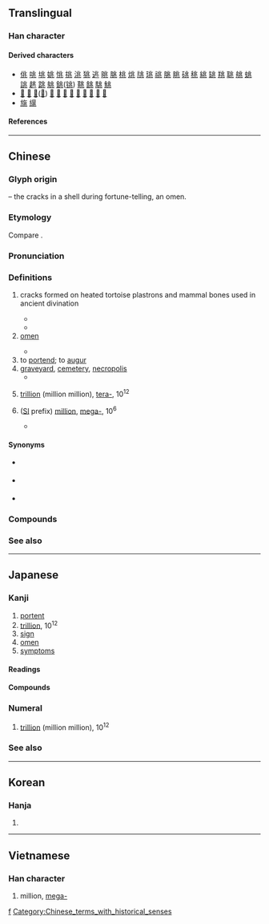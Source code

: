 {{also|北|𫤬}}
{{character info}}
==Translingual==

===Han character===
{{Han char|rn=10|rad=儿|as=04|sn=6|four=32113|canj=LMUO|ids=⿻儿⿱丷八,⿻儿⿰冫⿱丿丶}}

====Derived characters====
* [[佻]] [[咷]] [[垗]] [[姚]] [[恌]] [[挑]] [[洮]] [[狣]] [[逃]] [[晀]] [[朓]] [[桃]] [[烑]] [[㸠]] [[珧]] [[祧]] [[脁]] [[眺]] [[䂪]] [[䄻]] [[絩]] [[罀]] [[䍮]] [[聎]] [[䑬]] [[䖴]] [[誂]] [[趒]] [[跳]] [[䠷]] [[銚]]([[铫]]) [[鞉]] [[餆]] [[駣]] [[鮡]]
* [[𡭰]] [[覜]] [[頫]]([[𫖯]]) [[鴵]] [[鼗]] [[宨]] [[庣]] [[晁]] [[㿡]] [[窕]] [[筄]] [[雿]]
* [[旐]] [[繉]]

====References====
{{Han ref|kx=0124.030|dkj=01347|dj=0260.040|hdz=10268.020|uh=5146}}

----

==Chinese==
{{zh-forms|alt=𠧞,𡉵,𡊥}}
{{zh-wp}}
{{zh-wp|zh:兆 (前綴)|en:Mega-}}

===Glyph origin===
{{Han etym}}
{{liushu|p}} – the cracks in a shell during fortune-telling, an omen.

===Etymology===
Compare {{cog|cdm|ह्रावःसा||to forebode; to portend ill fortune|tr=hrawʔ‑}}.

===Pronunciation===
{{zh-pron
|m=zhào
|c=siu6
|h=pfs=seu;gd=sau4
|md=diêu
|mn=xm,zz,tw:tiāu/qz:tiǎu
|mn-t=diao6/diou6
|mn-t_note=diao6 - Shantou; diou6 - Chaozhou
|mc=y
|oc=y
|ma=
|cat=n,num
}}

===Definitions===
{{zh-hanzi}}

# {{lb|zh|historical}} cracks formed on heated tortoise plastrons and mammal bones used in ancient divination
#* {{zh-x|是 月 也，命 大{tài}史 釁 龜-策，占{zhān}-兆 審-卦 吉凶。|In this month orders are given to the Grand Scribe to smear with blood the tortoise-shells and divining stalks, and by interpreting the '''indications''' of the former and examining the figures formed by the latter, to determine the good and evil of their intimations.|ref=Liji-L}}
#* {{zh-x|是以 不 擇 時日，不 占{zhān} 卦-兆，不 謀 所-始，不 議 所-終。|That being so, there was no selecting of [auspicious] times and days, no divining by trigrams or '''shell cracks''', no scheming about where to begin, no discussion of where to end.|ref=Huainanzi}}
# [[omen]]
#: {{zh-x|吉兆|auspicious omen}}
#* {{zh-x|相 陰陽，占{zhān} 祲-兆，鑽 龜 陳 卦，主 攘擇 五-卜，知 其 吉凶 妖-祥，傴-巫 跛-擊 之 事 也。|The work of the hunchbacked shamans and lame-footed seers is to assess the yin and the yang, to divine the omens and '''portents''', to drill the tortoise-shells and lay out the hexagrams, to preside over ceremonies for warding off ills, selecting lucky days, and the five prognostications, and to know good and bad fortune, the auspicious and the inauspicious.|ref=Xunzi}}
# to [[portend]]; to [[augur]]
# [[graveyard]], [[cemetery]], [[necropolis]]
#* {{zh-x|吾 力 能 改葬，終 葬 汝 於 先人 之 兆，然後 惟其 所-願。|If I could rebury, I would rebury you in our ancestors' '''graveyard'''; only then would it be satisfactory.|CL-L|ref={{lang|zh|{{lw|zh|韓愈}}}} {{w|Han Yu}} {{lang|zh|《{{lw|zh|s:祭十二郎文|祭十二郎文}}》}} "Funeral Oration for my Twelfth Nephew", 803 CE.}}
# {{lb|zh|chiefly|Taiwan}} [[trillion]] (million million), [[tera-]], 10<sup>12</sup>
# {{lb|zh|Mainland China}} ([[International System of Units|SI]] prefix) [[million]], [[mega-]], 10<sup>6</sup>
#* {{zh-x|專 惟 君 而 無 他 兮，又 眾兆 之 所-讎。|I thought of my prince alone, and of no other; and that, too, was a thing that the mob of '''hundreds of myriads''' abhorred.|ref=Chuci-H}}

====Synonyms====
* {{sense|trillion}} {{q|Mainland China}} {{zh-l|萬億}}
* {{sense|tera-}} {{q|Mainland China}} {{zh-l|太}}
* {{sense|mega-}} {{q|Taiwan}} {{zh-l|百萬}}

===Compounds===
{{zh-der|兆基|京兆|兆候|五日京兆|兆頭|兆域|兆亂|坼兆|徵兆|凶兆|宅兆|兆赫|惡兆|先兆|喜兆|京兆尹|好兆頭|兆民|夢兆熊羆|兆朕|吉兆|夢兆|壇兆|不祥之兆|億兆|前兆|敗兆|祲兆|朕兆|發兆|病兆|瑞兆|飛騰之兆|蘭兆|警兆|端兆|龜兆|預兆|萌兆|瑞雪兆豐年}}

===See also===
{{zh-numerals-10^4}}

{{cln|zh|numeral symbols}}

----

==Japanese==
{{wp|lang=ja}}

===Kanji===
{{ja-kanji|grade=4|rs=儿04}}

# [[portent]]
# [[trillion]], 10<sup>12</sup>
# [[sign]]
# [[omen]]
# [[symptom]]s

====Readings====
{{ja-readings
|goon=じょう<でう
|kanon=ちょう<てう
|kun=きざ-す, きざ-し
|nanori=とき, よし
}}

====Compounds====
{{der4|ja|
|{{ja-r|兆%候|ちょう%こう|[[symptom]], [[indication]]}}
|{{ja-r|兆%民|ちょう%みん|[[everybody]]}}
|{{ja-r|慶%兆|けい%ちょう|[[auspicious]] [[omen]]}}
|{{ja-r|吉%兆|きっ%ちょう|[[good]] [[omen]], [[auspicious]]}}
|{{ja-r|兆し|きざし|[[sign]], [[omen]]}}
|{{ja-r|凶%兆|きょう%ちょう|[[ill]] [[omen]], [[inauspicious]]}}
|{{ja-r|億%兆|おく%ちょう|[[the masses]], the [[people]]}}
|{{ja-r|衰%兆|すい%ちょう|[[signs]] of [[decline]]}}
|{{ja-r|前%兆|ぜん%ちょう|[[harbinger]]}}
|{{ja-r|瑞%兆|ずい%ちょう|[[felicitous]] [[omen]]}}
}}

===Numeral===
{{ja-pos|numeral|ちょう}}

# [[trillion]] (million million), 10<sup>12</sup>
#: {{ja-usex|5000'''兆'''円%欲しい！|ご-せん-'''ちょう'''-えん %ほし.い！|I want 5,000,'''000,000,000,000''' yen! {{q|internet meme}}}}

===See also===
{{ja-number-number:兆}}

[[Category:Japanese numeral symbols|f]]

----

==Korean==

===Hanja===
{{ko-hanja|조}}

# {{ko-hanja form of|조|a trillion}}

----

==Vietnamese==

===Han character===
{{vi-readings|reading=[[triệu]], [[diệu]], [[điềm]], [[giệu]]|rs=儿04}}

# million, [[mega-]]

[[Category:Chinese_terms_with_historical_senses]]